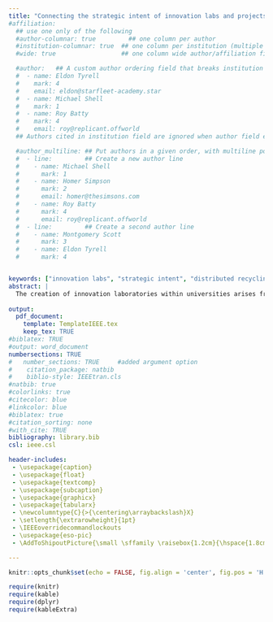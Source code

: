 ```yaml
---
title: "Connecting the strategic intent of innovation labs and projects: the case of the Green Fablab"
#affiliation:
  ## use one only of the following
  #author-columnar: true         ## one column per author
  #institution-columnar: true  ## one column per institution (multiple autors eventually)
  #wide: true                  ## one column wide author/affiliation fields

  #author:   ## A custom author ordering field that breaks institution grouping.
  #  - name: Eldon Tyrell
  #    mark: 4
  #    email: eldon@starfleet-academy.star
  #  - name: Michael Shell
  #    mark: 1
  #  - name: Roy Batty
  #    mark: 4
  #    email: roy@replicant.offworld
  ## Authors cited in institution field are ignored when author field exists

  #author_multiline: ## Put authors in a given order, with multiline possibility. Authors cited in institution are ignored if exists
  #  - line:         ## Create a new author line
  #    - name: Michael Shell
  #      mark: 1
  #    - name: Homer Simpson
  #      mark: 2
  #      email: homer@thesimsons.com
  #    - name: Roy Batty
  #      mark: 4
  #      email: roy@replicant.offworld
  #  - line:         ## Create a second author line
  #    - name: Montgomery Scott
  #      mark: 3
  #    - name: Eldon Tyrell
  #      mark: 4


keywords: ["innovation labs", "strategic intent", "distributed recycling", "Green Fablab"]
abstract: |
  The creation of innovation laboratories within universities arises from the need to consolidate pedagogical and research aspects. These innovation laboratories are becoming key spaces for the development of innovation competences. In this article, we describe the experiences of developing a pilot project on distributed recycling approach. The results showed how the development of this project can play a role in strategy development at the innovation laboratory level. These insights are pertinent for the managers of these spaces to identify competencies to develop in the middle/long term. The development of methodological tools to connect the operational, tactical and strategic levels and competences for these spaces are important future paths of development 
  
output:
  pdf_document:
    template: TemplateIEEE.tex
    keep_tex: TRUE
#biblatex: TRUE
#output: word_document
numbersections: TRUE
#   number_sections: TRUE     #added argument option 
#    citation_package: natbib
#    biblio-style: IEEEtran.cls 
#natbib: true
#colorlinks: true
#citecolor: blue
#linkcolor: blue
#biblatex: true
#citation_sorting: none
#with_cite: TRUE
bibliography: library.bib
csl: ieee.csl

header-includes:
 - \usepackage{caption}
 - \usepackage{float}
 - \usepackage{textcomp}
 - \usepackage{subcaption}
 - \usepackage{graphicx}
 - \usepackage{tabularx}
 - \newcolumntype{C}{>{\centering\arraybackslash}X}
 - \setlength{\extrarowheight}{1pt}
 - \IEEEoverridecommandlockouts
 - \usepackage{eso-pic}
 - \AddToShipoutPicture{\small \sffamily \raisebox{1.2cm}{\hspace{1.8cm} \begin{minipage}[t]{9.5cm} 978-1-7281-3401-7/18/\$31.00 ©2020 IEEE Engineering \end{minipage}\begin{minipage}[t]{8cm} \flushright 2020 IEEE International Conference on Engineering, Technology and Innovation (ICE/ITMC) \end{minipage} }}

---
```




```r
knitr::opts_chunk$set(echo = FALSE, fig.align = 'center', fig.pos = 'H')

require(knitr)
require(kable)
require(dplyr)
require(kableExtra)

```



